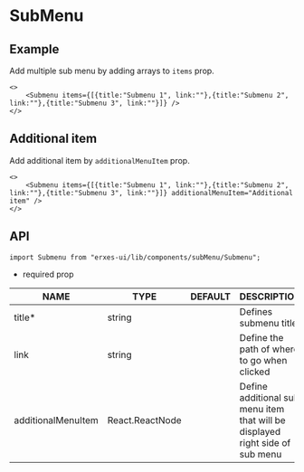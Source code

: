 # SubMenu
## **Example**
Add multiple sub menu by adding arrays to `items` prop.

```tsx
<>
	<Submenu items={[{title:"Submenu 1", link:""},{title:"Submenu 2", link:""},{title:"Submenu 3", link:""}]} />
</>
```

## **Additional item**
Add additional item by `additionalMenuItem` prop.

```tsx
<>
	<Submenu items={[{title:"Submenu 1", link:""},{title:"Submenu 2", link:""},{title:"Submenu 3", link:""}]} additionalMenuItem="Additional item" />
</>
```

## **API**

```tsx
import Submenu from "erxes-ui/lib/components/subMenu/Submenu";
```
* required prop

| NAME | TYPE | DEFAULT | DESCRIPTION |
| ---| --- | ---| --- |
| title*	 | string |  | Defines submenu title |
| link	 | string |  | Define the path of where to go when clicked |
| additionalMenuItem |  React.ReactNode	| | Define additional sub menu item that will be displayed right side of sub menu |